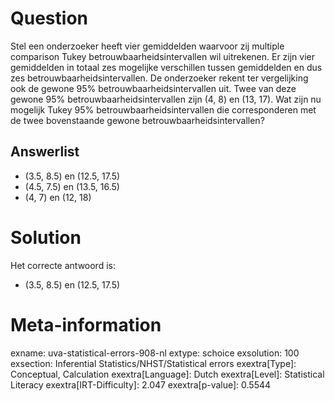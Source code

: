 Question
========

Stel een onderzoeker heeft vier gemiddelden waarvoor zij multiple
comparison Tukey betrouwbaarheidsintervallen wil uitrekenen. Er zijn
vier gemiddelden in totaal zes mogelijke verschillen tussen gemiddelden
en dus zes betrouwbaarheidsintervallen. De onderzoeker rekent ter
vergelijking ook de gewone 95% betrouwbaarheidsintervallen uit. Twee van
deze gewone 95% betrouwbaarheidsintervallen zijn (4, 8) en (13, 17). Wat
zijn nu mogelijk Tukey 95% betrouwbaarheidsintervallen die
corresponderen met de twee bovenstaande gewone
betrouwbaarheidsintervallen?


Answerlist
----------

* (3.5, 8.5) en (12.5, 17.5)
* (4.5, 7.5) en (13.5, 16.5)
* (4, 7) en (12, 18)

Solution
========

Het correcte antwoord is: 

* (3.5, 8.5) en (12.5, 17.5)

Meta-information
================
exname: uva-statistical-errors-908-nl
extype: schoice
exsolution: 100
exsection: Inferential Statistics/NHST/Statistical errors
exextra[Type]: Conceptual, Calculation
exextra[Language]: Dutch
exextra[Level]: Statistical Literacy
exextra[IRT-Difficulty]: 2.047
exextra[p-value]: 0.5544
